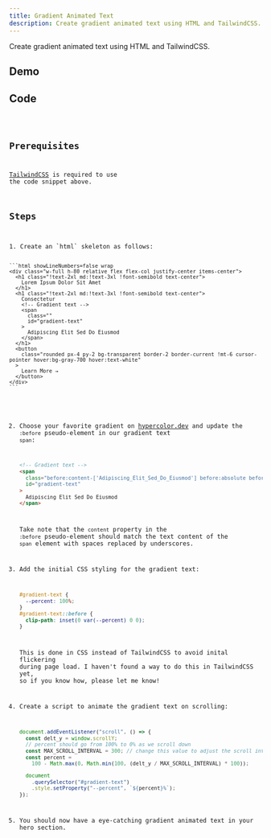 ```yaml
---
title: Gradient Animated Text
description: Create gradient animated text using HTML and TailwindCSS.
---
```


Create gradient animated text using HTML and TailwindCSS.

## Demo


<div className="rounded border border-gray-500 border-opacity-60">
  <GradientText />
</div>

## Code

<Code code={fullCode} lang="html" title="index.html" wrap />

## Prerequisites

[TailwindCSS](https://tailwindcss.com/) is required to use the code snippet above.

## Steps

<Steps>
1. Create an `html` skeleton as follows:

    ```html showLineNumbers=false wrap
    <div class="w-full h-80 relative flex flex-col justify-center items-center">
      <h1 class="!text-2xl md:!text-3xl !font-semibold text-center">
        Lorem Ipsum Dolor Sit Amet
      </h1>
      <h1 class="!text-2xl md:!text-3xl !font-semibold text-center">
        Consectetur
        <!-- Gradient text -->
        <span
          class=""
          id="gradient-text"
        >
          Adipiscing Elit Sed Do Eiusmod
        </span>
      </h1>
      <button
        class="rounded px-4 py-2 bg-transparent border-2 border-current !mt-6 cursor-pointer hover:bg-gray-700 hover:text-white"
      >
        Learn More →
      </button>
    </div>
    ```

2.  Choose your favorite gradient on [hypercolor.dev](https://hypercolor.dev/)
    and update the `:before` pseudo-element in our gradient text `span`:

    ```html showLineNumbers=false wrap ins="before:content-['Adipiscing_Elit_Sed_Do_Eiusmod'] before:absolute before:bg-clip-text before:text-transparent" ins="before:bg-[radial-gradient(ellipse_at_top,_var(--tw-gradient-stops))] before:from-gray-300 before:via-fuchsia-600 before:to-orange-600"
    <!-- Gradient text -->
    <span
      class="before:content-['Adipiscing_Elit_Sed_Do_Eiusmod'] before:absolute before:bg-clip-text before:text-transparent before:bg-[radial-gradient(ellipse_at_top,_var(--tw-gradient-stops))] before:from-gray-300 before:via-fuchsia-600 before:to-orange-600"
      id="gradient-text"
    >
      Adipiscing Elit Sed Do Eiusmod
    </span>
    ```

    Take note that the `content` property in the `:before` pseudo-element should
    match the text content of the `span` element with spaces replaced by underscores.

3.  Add the initial CSS styling for the gradient text:

    ```css showLineNumbers=false wrap
    #gradient-text {
      --percent: 100%;
    }
    #gradient-text::before {
      clip-path: inset(0 var(--percent) 0 0);
    }
    ```

    This is done in CSS instead of TailwindCSS to avoid inital flickering during page load.
    I haven't found a way to do this in TailwindCSS yet, so if you know how, please let me know!

4.  Create a script to animate the gradient text on scrolling:

    ```js showLineNumbers=false wrap
    document.addEventListener("scroll", () => {
      const delt_y = window.scrollY;
      // percent should go from 100% to 0% as we scroll down
      const MAX_SCROLL_INTERVAL = 300; // change this value to adjust the scroll interval
      const percent =
        100 - Math.max(0, Math.min(100, (delt_y / MAX_SCROLL_INTERVAL) * 100));

      document
        .querySelector("#gradient-text")
        .style.setProperty("--percent", `${percent}%`);
    });
    ```

5.  You should now have a eye-catching gradient animated text in your hero section.

</Steps>
